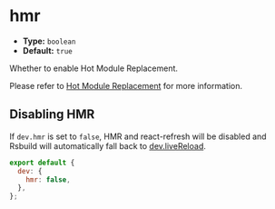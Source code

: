 # hmr

- **Type:** `boolean`
- **Default:** `true`

Whether to enable Hot Module Replacement.

Please refer to [Hot Module Replacement](/guide/advanced/hmr) for more information.

## Disabling HMR

If `dev.hmr` is set to `false`, HMR and react-refresh will be disabled and Rsbuild will automatically fall back to [dev.liveReload](/config/dev/live-reload).

```js
export default {
  dev: {
    hmr: false,
  },
};
```
